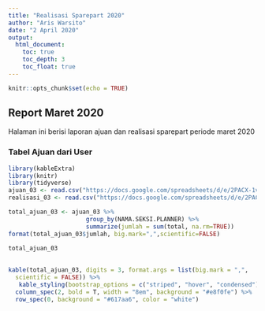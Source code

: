 ```yaml
---
title: "Realisasi Sparepart 2020"
author: "Aris Warsito"
date: "2 April 2020"
output: 
  html_document:
    toc: true
    toc_depth: 3
    toc_float: true
---
```


```r
knitr::opts_chunk$set(echo = TRUE)
```
## Report Maret 2020  
Halaman ini berisi laporan ajuan dan realisasi sparepart periode maret 2020  

### Tabel Ajuan dari User  


```r
library(kableExtra)
library(knitr)
library(tidyverse)
ajuan_03 <- read.csv("https://docs.google.com/spreadsheets/d/e/2PACX-1vQyzWENYo8j5mtMAgH04yoJ3ams0FdmeRrk5FikO93jq6g3__7iCm-c5nX9dP2WScA_h2Q_lOEFGOZU/pub?gid=0&single=true&output=csv")
realisasi_03 <- read.csv("https://docs.google.com/spreadsheets/d/e/2PACX-1vRmL2ZS3_Ai5yg9v55ZPIorZxTtZSuYApa4Ti2ut0i3FfBGb9Hr624WJidDWQalyWPWdGRzXiJtosLj/pub?gid=0&single=true&output=csv")

total_ajuan_03 <- ajuan_03 %>% 
                      group_by(NAMA.SEKSI.PLANNER) %>%
                      summarize(jumlah = sum(total, na.rm=TRUE))
format(total_ajuan_03$jumlah, big.mark=",",scientific=FALSE)                      
                                            
total_ajuan_03
                    
```
```r
kable(total_ajuan_03, digits = 3, format.args = list(big.mark = ",", 
  scientific = FALSE)) %>%
   kable_styling(bootstrap_options = c("striped", "hover", "condensed"), full_width = F, position = "left", font_size = 10, fixed_thead = T) %>% 
  column_spec(2, bold = T, width = "8em", background = "#e8f0fe") %>%
  row_spec(0, background = "#617aa6", color = "white")



```

